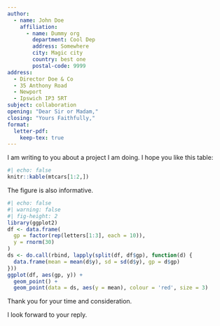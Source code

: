 ```yaml
---
author:
  - name: John Doe
    affiliation:
      - name: Dummy org
        department: Cool Dep
        address: Somewhere
        city: Magic city
        country: best one
        postal-code: 9999
address:
  - Director Doe & Co
  - 35 Anthony Road
  - Newport
  - Ipswich IP3 5RT
subject: collaboration
opening: "Dear Sir or Madam,"
closing: "Yours Faithfully,"
format:
  letter-pdf:
    keep-tex: true
---
```


I am writing to you about a project I am doing. I hope you like this table:

```r
#| echo: false
knitr::kable(mtcars[1:2,])
```

The figure is also informative.

```r
#| echo: false
#| warning: false
#| fig-height: 2
library(ggplot2)
df <- data.frame(
  gp = factor(rep(letters[1:3], each = 10)),
  y = rnorm(30)
)
ds <- do.call(rbind, lapply(split(df, df$gp), function(d) {
  data.frame(mean = mean(d$y), sd = sd(d$y), gp = d$gp)
}))
ggplot(df, aes(gp, y)) +
  geom_point() +
  geom_point(data = ds, aes(y = mean), colour = 'red', size = 3)
```

Thank you for your time and consideration.

I look forward to your reply.

